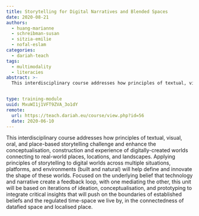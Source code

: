 ```yaml
---
title: Storytelling for Digital Narratives and Blended Spaces
date: 2020-08-21
authors:
  - huang-marianne
  - schreibman-susan
  - sitzia-emilie
  - nofal-eslam
categories:
  - dariah-teach
tags:
  - multimodality
  - literacies
abstract: >-
  This interdisciplinary course addresses how principles of textual, visual, oral, and place-based storytelling challenge and enhance the conceptualisation, construction and experience of digitally-created worlds connecting to real-world places, locations, and landscapes.


type: training-module
uuid: MxuWI1j1VFT9ZVA_3o1dY
remote:
  url: https://teach.dariah.eu/course/view.php?id=56
  date: 2020-06-10
---
```


This interdisciplinary course addresses how principles of textual, visual, oral, and place-based storytelling challenge and enhance the conceptualisation, construction and experience of digitally-created worlds connecting to real-world places, locations, and landscapes. Applying principles of storytelling to digital worlds across multiple situations, platforms, and environments (built and natural) will help define and innovate the shape of these worlds. Focused on the underlying belief that technology and narrative create a feedback loop, with one mediating the other, this unit will be based on iterations of ideation, conceptualisation, and prototyping to integrate critical insights that will push on the boundaries of established beliefs and the regulated time-space we live by, in the connectedness of datafied space and localised place.

<CTA
  title="Interested in learning more?"
  subtitle="Storytelling for Digital Narratives and Blended Spaces"
  url="https://teach.dariah.eu/course/view.php?id=56&section=0"
/>
